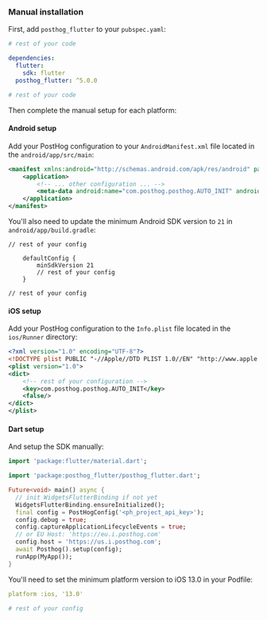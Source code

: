 ### Manual installation

First, add `posthog_flutter` to your `pubspec.yaml`:

```yaml file=pubspec.yaml
# rest of your code

dependencies:
  flutter:
    sdk: flutter
  posthog_flutter: ^5.0.0

# rest of your code
```

Then complete the manual setup for each platform:

#### Android setup

Add your PostHog configuration to your `AndroidManifest.xml` file located in the `android/app/src/main`:

```xml file=android/app/src/main/AndroidManifest.xml
<manifest xmlns:android="http://schemas.android.com/apk/res/android" package="your.package.name">
    <application>
        <!-- ... other configuration ... -->
        <meta-data android:name="com.posthog.posthog.AUTO_INIT" android:value="false" />
    </application>
</manifest>
```


You'll also need to update the minimum Android SDK version to `21` in `android/app/build.gradle`:

```gradle_kotlin file=android/app/build.gradle
// rest of your config

    defaultConfig {
        minSdkVersion 21
        // rest of your config
    }

// rest of your config
```

#### iOS setup

Add your PostHog configuration to the `Info.plist` file located in the `ios/Runner` directory:

```xml file=ios/Runner/Info.plist
<?xml version="1.0" encoding="UTF-8"?>
<!DOCTYPE plist PUBLIC "-//Apple//DTD PLIST 1.0//EN" "http://www.apple.com/DTDs/PropertyList-1.0.dtd">
<plist version="1.0">
<dict>
	<!-- rest of your configuration -->
	<key>com.posthog.posthog.AUTO_INIT</key>
	<false/>
</dict>
</plist>
```

#### Dart setup

And setup the SDK manually:

```dart
import 'package:flutter/material.dart';

import 'package:posthog_flutter/posthog_flutter.dart';

Future<void> main() async {
  // init WidgetsFlutterBinding if not yet
  WidgetsFlutterBinding.ensureInitialized();
  final config = PostHogConfig('<ph_project_api_key>');
  config.debug = true;
  config.captureApplicationLifecycleEvents = true;
  // or EU Host: 'https://eu.i.posthog.com'
  config.host = 'https://us.i.posthog.com';
  await Posthog().setup(config);
  runApp(MyApp());
}
```

You'll need to set the minimum platform version to iOS 13.0 in your Podfile:

```yaml file=ios/Podfile
platform :ios, '13.0'

# rest of your config
```

